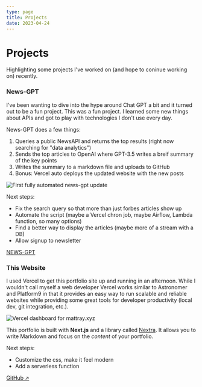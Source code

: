 ```yaml
---
type: page
title: Projects
date: 2023-04-24
---
```


# Projects

Highlighting some projects I've worked on (and hope to coninue working on) recently. 


### News-GPT
I've been wanting to dive into the hype around Chat GPT a bit and it turned out to be a fun project. This was a fun project. I learned some new things about APIs and got to play with technologies I don't use every day. 

News-GPT does a few things:
1. Queries a public NewsAPI and returns the top results (right now searching for "data analytics")
2. Sends the top articles to OpenAI where GPT-3.5 writes a breif summary of the key points
3. Writes the summary to a markdown file and uploads to GitHub 
4. Bonus: Vercel auto deploys the updated website with the new posts

<Image
  src="/images/news.png"
  alt="First fully automated news-gpt update"
  width={1125}
  height={750}
  priority
  className="next-image"
/>

Next steps:
- Fix the search query so that more than just forbes articles show up
- Automate the script (maybe a Vercel chron job, maybe Airflow, Lambda function, so many options)
- Find a better way to display the articles (maybe more of a stream with a DB)
- Allow signup to newsletter

[NEWS-GPT](https://github.com/mdray/news-gpt)

### This Website
I used Vercel to get this portfolio site up and running in an afternoon. While I wouldn't call myself a web developer Vercel works similar to Astronomer and Platform9 in that it provides an easy way to run scalable and reliable websites while providing some great tools for developer productivity (local dev, git integration, etc.).

<Image
  src="/images/vercel.png"
  alt="Vercel dashboard for mattray.xyz"
  width={1125}
  height={750}
  priority
  className="next-image"
/>

This portfolio is built with **Next.js** and a library called [Nextra](https://nextra.vercel.app/). It allows you to write Markdown and focus on the _content_ of your portfolio.

Next steps:
- Customize the css, make it feel modern
- Add a serverless function

[GitHub ↗ ](https://github.com/mdray/mattray-xyz)
